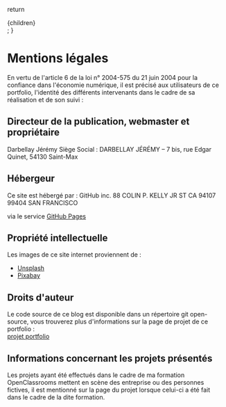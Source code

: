   return <div className="mdx">{children}</div>;
}

# Mentions légales

En vertu de l'article 6 de la loi n° 2004-575 du 21 juin 2004 pour la confiance dans l'économie numérique, il est précisé aux utilisateurs de ce portfolio, l'identité des différents intervenants dans le cadre de sa réalisation et de son suivi :

## Directeur de la publication, webmaster et propriétaire

Darbellay Jérémy
Siège Social : DARBELLAY JÉRÉMY – 7 bis, rue Edgar Quinet, 54130 Saint-Max

## Hébergeur

Ce site est hébergé par :
GitHub inc.
88 COLIN P. KELLY JR ST CA 94107 99404 SAN FRANCISCO 

via le service [GitHub Pages](https://pages.github.com/)

## Propriété intellectuelle

Les images de ce site internet proviennent de :

- [Unsplash](https://unsplash.com)
- [Pixabay](https://pixabay.com/)

## Droits d'auteur

Le code source de ce blog est disponible dans un répertoire git open-source, vous trouverez plus d'informations sur la page de projet de ce portfolio :<br />
[projet portfolio](/projets/portofolio)<br />

## Informations concernant les projets présentés

Les projets ayant été effectués dans le cadre de ma formation OpenClassrooms mettent en scène des entreprise ou des personnes fictives, il est mentionné sur la page du projet lorsque celui-ci a été fait dans le cadre de la dite formation.